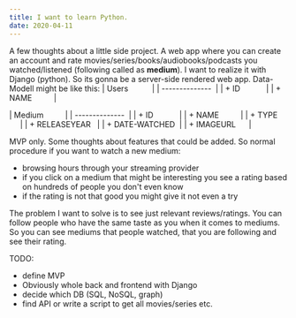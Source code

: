 ```yaml
---
title: I want to learn Python.
date: 2020-04-11
---
```


A few thoughts about a little side project. A web app where you can create an account and rate movies/series/books/audiobooks/podcasts you watched/listened (following called as **medium**).
I want to realize it with Django (python). So its gonna be a server-side rendered web app.
Data-Modell might be like this:
| Users           |
| --------------  |
| + ID            |
| + NAME          |

| Medium          |
| --------------  |
| + ID            |
| + NAME          |
| + TYPE          |
| + RELEASEYEAR   |
| + DATE-WATCHED  |
| + IMAGEURL      |

MVP only. Some thoughts about features that could be added. 
So normal procedure if you want to watch a new medium:
- browsing hours through your streaming provider
- if you click on a medium that might be interesting you see a rating based on hundreds of people you don't even know
- if the rating is not that good you might give it not even a try

The problem I want to solve is to see just relevant reviews/ratings. You can follow people who have the same taste as you when it comes to mediums. 
So you can see mediums that people watched, that you are following and see their rating.

TODO:
- define MVP
- Obviously whole back and frontend with Django
- decide which DB (SQL, NoSQL, graph)
- find API or write a script to get all movies/series etc.